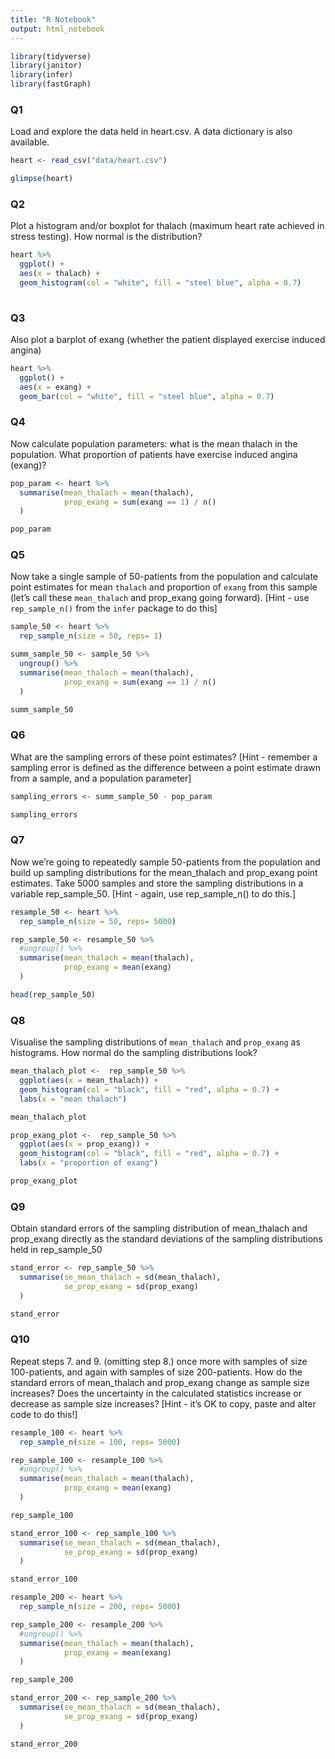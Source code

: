 ```yaml
---
title: "R Notebook"
output: html_notebook
---
```


```r
library(tidyverse)
library(janitor)
library(infer)
library(fastGraph)
```

### Q1
Load and explore the data held in heart.csv. A data dictionary is also available.
```r
heart <- read_csv("data/heart.csv")
```

```r
glimpse(heart)
```

### Q2
Plot a histogram and/or boxplot for thalach (maximum heart rate achieved in stress testing). How normal is the distribution?
```r
heart %>% 
  ggplot() +
  aes(x = thalach) +
  geom_histogram(col = "white", fill = "steel blue", alpha = 0.7) 
  
```

### Q3
Also plot a barplot of exang (whether the patient displayed exercise induced angina)

```r
heart %>% 
  ggplot() +
  aes(x = exang) +
  geom_bar(col = "white", fill = "steel blue", alpha = 0.7)
```

### Q4
Now calculate population parameters: what is the mean thalach in the population. What proportion of patients have exercise induced angina (exang)?

```r
pop_param <- heart %>% 
  summarise(mean_thalach = mean(thalach),
            prop_exang = sum(exang == 1) / n()
  )

pop_param
```

### Q5
Now take a single sample of 50-patients from the population and calculate point estimates for mean `thalach` and proportion of `exang` from this sample (let’s call these `mean_thalach` and prop_exang going forward).
[Hint - use `rep_sample_n()` from the `infer` package to do this]
```r
sample_50 <- heart %>% 
  rep_sample_n(size = 50, reps= 1)

summ_sample_50 <- sample_50 %>% 
  ungroup() %>% 
  summarise(mean_thalach = mean(thalach),
            prop_exang = sum(exang == 1) / n()
  )

summ_sample_50
```



### Q6
What are the sampling errors of these point estimates?
[Hint - remember a sampling error is defined as the difference between a point estimate drawn from a sample, and a population parameter]
```r
sampling_errors <- summ_sample_50 - pop_param

sampling_errors
```

### Q7
Now we’re going to repeatedly sample 50-patients from the population and build up sampling distributions for the mean_thalach and prop_exang point estimates. Take 5000 samples and store the sampling distributions in a variable rep_sample_50.
[Hint - again, use rep_sample_n() to do this.]
```r
resample_50 <- heart %>% 
  rep_sample_n(size = 50, reps= 5000)

rep_sample_50 <- resample_50 %>% 
  #ungroup() %>% 
  summarise(mean_thalach = mean(thalach),
            prop_exang = mean(exang)
  )

head(rep_sample_50)
```

### Q8
Visualise the sampling distributions of `mean_thalach` and `prop_exang` as histograms. How normal do the sampling distributions look?
```r
mean_thalach_plot <-  rep_sample_50 %>% 
  ggplot(aes(x = mean_thalach)) +
  geom_histogram(col = "black", fill = "red", alpha = 0.7) +
  labs(x = "mean thalach")

mean_thalach_plot
```

```r
prop_exang_plot <-  rep_sample_50 %>% 
  ggplot(aes(x = prop_exang)) +
  geom_histogram(col = "black", fill = "red", alpha = 0.7) +
  labs(x = "proportion of exang")

prop_exang_plot
```

### Q9 
Obtain standard errors of the sampling distribution of mean_thalach and prop_exang directly as the standard deviations of the sampling distributions held in rep_sample_50
```r
stand_error <- rep_sample_50 %>% 
  summarise(se_mean_thalach = sd(mean_thalach),
            se_prop_exang = sd(prop_exang)
  )

stand_error
```

### Q10
Repeat steps 7. and 9. (omitting step 8.) once more with samples of size 100-patients, and again with samples of size 200-patients. How do the standard errors of mean_thalach and prop_exang change as sample size increases? Does the uncertainty in the calculated statistics increase or decrease as sample size increases?
[Hint - it’s OK to copy, paste and alter code to do this!]
```r
resample_100 <- heart %>% 
  rep_sample_n(size = 100, reps= 5000)

rep_sample_100 <- resample_100 %>% 
  #ungroup() %>% 
  summarise(mean_thalach = mean(thalach),
            prop_exang = mean(exang)
  )

rep_sample_100

stand_error_100 <- rep_sample_100 %>% 
  summarise(se_mean_thalach = sd(mean_thalach),
            se_prop_exang = sd(prop_exang)
  )

stand_error_100
```
```r
resample_200 <- heart %>% 
  rep_sample_n(size = 200, reps= 5000)

rep_sample_200 <- resample_200 %>% 
  #ungroup() %>% 
  summarise(mean_thalach = mean(thalach),
            prop_exang = mean(exang)
  )

rep_sample_200

stand_error_200 <- rep_sample_200 %>% 
  summarise(se_mean_thalach = sd(mean_thalach),
            se_prop_exang = sd(prop_exang)
  )

stand_error_200
```


